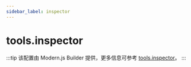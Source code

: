 ```yaml
---
sidebar_label: inspector
---
```


# tools.inspector

:::tip
该配置由 Modern.js Builder 提供，更多信息可参考 [tools.inspector](https://modernjs.dev/builder/api/config-tools.html#toolsinspector)。
:::


<Main />
